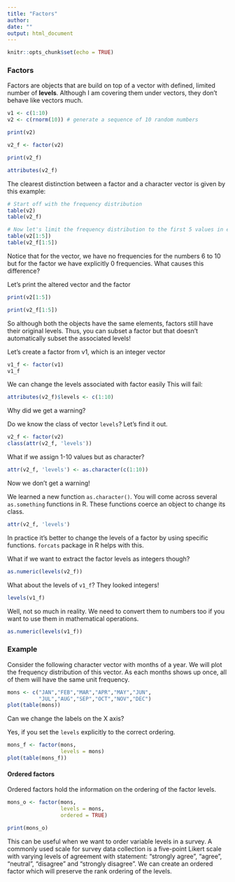 ```yaml
---
title: "Factors"
author: 
date: ""
output: html_document
---
```


```r
knitr::opts_chunk$set(echo = TRUE)
```

### Factors

Factors are objects that are build on top of a vector with defined, limited number of **levels**. Although I am covering them under vectors, they don't behave like vectors much.

```r
v1 <- c(1:10)
v2 <- c(rnorm(10)) # generate a sequence of 10 random numbers
```

```r
print(v2)
```



```r
v2_f <- factor(v2)

print(v2_f)
```

```r
attributes(v2_f)
```


The clearest distinction between a factor and a character vector is given by this example:

```r
# Start off with the frequency distribution
table(v2)
table(v2_f)
```

```r
# Now let's limit the frequency distribution to the first 5 values in each case
table(v2[1:5])
table(v2_f[1:5])

```


Notice that for the vector, we have no frequencies for the numbers 6 to 10 but for the factor we have explicitly 0 frequencies. What causes this difference?

Let's print the altered vector and the factor

```r
print(v2[1:5])

print(v2_f[1:5])

```

So although both the objects have the same elements, factors still have their original levels. Thus, you can subset a factor but that doesn't automatically subset the associated levels!

Let's create a factor from v1, which is an integer vector

```r
v1_f <- factor(v1)
v1_f
```

We can change the levels associated with factor easily
This will fail:

```r
attributes(v2_f)$levels <- c(1:10)
```

Why did we get a warning?


Do we know the class of vector `levels`?
Let's find it out.

```r
v2_f <- factor(v2)
class(attr(v2_f, 'levels'))
```

What if we assign 1-10 values but as character?

```r
attr(v2_f, 'levels') <- as.character(c(1:10))
```

Now we don't get a warning!

We learned a new function `as.character()`. You will come across several `as.something` functions in R. These functions coerce an object to change its class.

```r
attr(v2_f, 'levels')
```

In practice it's better to change the levels of a factor by using specific functions. `forcats` package in R helps with this.

What if we want to extract the factor levels as integers though?


```r
as.numeric(levels(v2_f))
```

What about the levels of `v1_f`? They looked integers!

```r
levels(v1_f)
```

Well, not so much in reality. We need to convert them to numbers too if you want to use them in mathematical operations.


```r
as.numeric(levels(v1_f))
```


### Example

Consider the following character vector with months of a year. We will plot the frequency distribution of this vector. As each months shows up once, all of them will have the same unit frequency.

```r
mons <- c("JAN","FEB","MAR","APR","MAY","JUN",
          "JUL","AUG","SEP","OCT","NOV","DEC")
plot(table(mons))
```

Can we change the labels on the X axis?

Yes, if you set the `levels` explicitly to the correct ordering.

```r
mons_f <- factor(mons,
                 levels = mons)
plot(table(mons_f))
```


#### Ordered factors

Ordered factors hold the information on the ordering of the factor levels.

```r
mons_o <- factor(mons,
                 levels = mons,
                 ordered = TRUE)

print(mons_o)
```
This can be useful when we want to order variable levels in a survey. A commonly used scale for survey data collection is a five-point Likert scale with varying levels of agreement with statement: "strongly agree", "agree", "neutral", "disagree" and "strongly disagree". We can create an ordered factor which will preserve the rank ordering of the levels.
